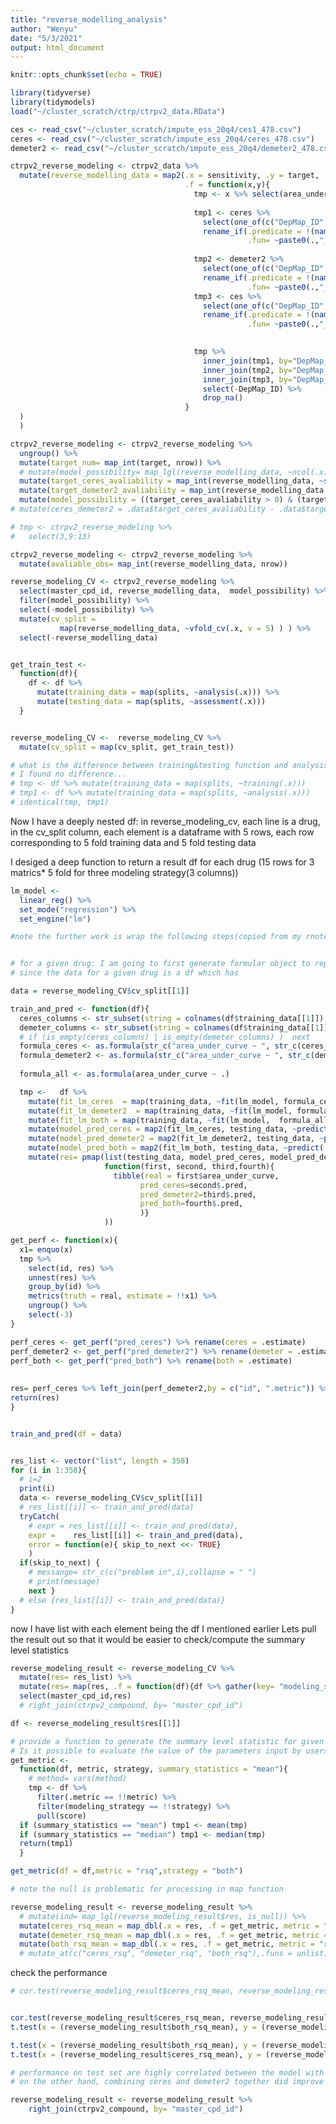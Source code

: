 ```yaml
---
title: "reverse_modelling_analysis"
author: "Wenyu"
date: "5/3/2021"
output: html_document
---
```


```r
knitr::opts_chunk$set(echo = TRUE)
```

```r
library(tidyverse)
library(tidymodels)
load("~/cluster_scratch/ctrp/ctrpv2_data.RData")

ces <- read_csv("~/cluster_scratch/impute_ess_20q4/ces1_478.csv")
ceres <- read_csv("~/cluster_scratch/impute_ess_20q4/ceres_478.csv")
demeter2 <- read_csv("~/cluster_scratch/impute_ess_20q4/demeter2_478.csv")
```


```r
ctrpv2_reverse_modeling <- ctrpv2_data %>% 
  mutate(reverse_modelling_data = map2(.x = sensitivity, .y = target,
                                       .f = function(x,y){
                                         tmp <- x %>% select(area_under_curve, DepMap_ID) 
                                         
                                         tmp1 <- ceres %>% 
                                           select(one_of(c("DepMap_ID",y$gene_symbol_of_protein_target))) %>% 
                                           rename_if(.predicate = !(names(.) %in% "DepMap_ID"),
                                                     .fun= ~paste0(.,"_ceres"))
                                         
                                         tmp2 <- demeter2 %>% 
                                           select(one_of(c("DepMap_ID",y$gene_symbol_of_protein_target))) %>% 
                                           rename_if(.predicate = !(names(.) %in% "DepMap_ID"),
                                                     .fun= ~paste0(.,"_demeter2"))
                                         tmp3 <- ces %>%
                                           select(one_of(c("DepMap_ID",y$gene_symbol_of_protein_target))) %>%
                                           rename_if(.predicate = !(names(.) %in% "DepMap_ID"),
                                                     .fun= ~paste0(.,"_ces"))

                                         
                                         tmp %>% 
                                           inner_join(tmp1, by="DepMap_ID") %>%
                                           inner_join(tmp2, by="DepMap_ID") %>%
                                           inner_join(tmp3, by="DepMap_ID") %>%
                                           select(-DepMap_ID) %>% 
                                           drop_na()
                                       }
  )
  )
```


```r
ctrpv2_reverse_modeling <- ctrpv2_reverse_modeling %>% 
  ungroup() %>% 
  mutate(target_num= map_int(target, nrow)) %>% 
  # mutate(model_possibility= map_lgl(reverse_modelling_data, ~ncol(.x)>1)) %>% 
  mutate(target_ceres_avaliability = map_int(reverse_modelling_data, ~sum(str_count(string = colnames(.x), pattern= "_ceres")) )) %>% 
  mutate(target_demeter2_avaliability = map_int(reverse_modelling_data, ~sum(str_count(colnames(.x), pattern= "_demeter2")) )) %>%
  mutate(model_possibility = ((target_ceres_avaliability > 0) & (target_demeter2_avaliability > 0)))
# mutate(ceres_demeter2 = .data$target_ceres_avaliability - .data$target_demeter2_avaliability)  

# tmp <- ctrpv2_reverse_modeling %>% 
#   select(3,9:13) 

ctrpv2_reverse_modeling <- ctrpv2_reverse_modeling %>% 
  mutate(avaliable_obs= map_int(reverse_modelling_data, nrow))
```



```r
reverse_modeling_CV <- ctrpv2_reverse_modeling %>%
  select(master_cpd_id, reverse_modelling_data,  model_possibility) %>%
  filter(model_possibility) %>%
  select(-model_possibility) %>%
  mutate(cv_split =
           map(reverse_modelling_data, ~vfold_cv(.x, v = 5) ) ) %>%
  select(-reverse_modelling_data)


get_train_test <- 
  function(df){
    df <- df %>% 
      mutate(training_data = map(splits, ~analysis(.x))) %>% 
      mutate(testing_data = map(splits, ~assessment(.x))) 
  }


reverse_modeling_CV <-  reverse_modeling_CV %>%
  mutate(cv_split = map(cv_split, get_train_test))

# what is the difference between training&testing function and analysis&assessment function?
# I found no difference...
# tmp <- df %>% mutate(training_data = map(splits, ~training(.x)))
# tmp1 <- df %>% mutate(training_data = map(splits, ~analysis(.x)))
# identical(tmp, tmp1)
```

Now I have a deeply nested df:
in reverse_modeling_cv, each line is a drug, 
in the cv_split column, each element is a dataframe with 5 rows, 
each row corresponding to 5 fold training data and 5 fold testing data


I desiged a deep function to return a result df for each drug (15 rows for 3 matrics* 5 fold for three modeling strategy(3 columns)) 
```r
lm_model <-
  linear_reg() %>%
  set_mode("regression") %>%
  set_engine("lm")

#note the further work is wrap the following steps(copied from my rnotebook2) as a function and map over all drugs


# for a given drug: I am going to first generate formular object to represent different model design for linear regression models
# since the data for a given drug is a df which has 

data = reverse_modeling_CV$cv_split[[1]]

train_and_pred <- function(df){
  ceres_columns <- str_subset(string = colnames(df$training_data[[1]]), pattern = "_ceres")
  demeter_columns <- str_subset(string = colnames(df$training_data[[1]]), pattern = "_demeter")
  # if (is_empty(ceres_columns) | is_empty(demeter_columns) )  next
  formula_ceres <- as.formula(str_c("area_under_curve ~ ", str_c(ceres_columns, collapse = " + "), collapse = " "))
  formula_demeter2 <- as.formula(str_c("area_under_curve ~ ", str_c(demeter_columns, collapse = " + "), collapse = " "))
  
  formula_all <- as.formula(area_under_curve ~ .)

  tmp <-   df %>% 
    mutate(fit_lm_ceres  = map(training_data, ~fit(lm_model, formula_ceres, data = .x))) %>% 
    mutate(fit_lm_demeter2  = map(training_data, ~fit(lm_model, formula_demeter2, data = .x))) %>% 
    mutate(fit_lm_both = map(training_data, ~fit(lm_model,  formula_all, data = .x))) %>% 
    mutate(model_pred_ceres = map2(fit_lm_ceres, testing_data, ~predict(.x, new_data = .y))) %>% 
    mutate(model_pred_demeter2 = map2(fit_lm_demeter2, testing_data, ~predict(.x, new_data = .y))) %>% 
    mutate(model_pred_both = map2(fit_lm_both, testing_data, ~predict(.x, new_data = .y))) %>% 
    mutate(res= pmap(list(testing_data, model_pred_ceres, model_pred_demeter2,model_pred_both),
                     function(first, second, third,fourth){
                       tibble(real = first$area_under_curve, 
                             pred_ceres=second$.pred,
                             pred_demeter2=third$.pred,
                             pred_both=fourth$.pred,                             
                             )}
                     )) 

get_perf <- function(x){
  x1= enquo(x)
  tmp %>% 
    select(id, res) %>% 
    unnest(res) %>% 
    group_by(id) %>% 
    metrics(truth = real, estimate = !!x1) %>% 
    ungroup() %>% 
    select(-3) 
}

perf_ceres <- get_perf("pred_ceres") %>% rename(ceres = .estimate)   
perf_demeter2 <- get_perf("pred_demeter2") %>% rename(demeter = .estimate)   
perf_both <- get_perf("pred_both") %>% rename(both = .estimate)   
 
  
res= perf_ceres %>% left_join(perf_demeter2,by = c("id", ".metric")) %>% left_join(perf_both,by = c("id", ".metric"))
return(res)
}


train_and_pred(df = data)



```


```r
res_list <- vector("list", length = 358)
for (i in 1:358){
  # i=2
  print(i)
  data <- reverse_modeling_CV$cv_split[[i]]
  # res_list[[i]] <- train_and_pred(data)
  tryCatch(
    # expr = res_list[[i]] <- train_and_pred(data),
    expr =    res_list[[i]] <- train_and_pred(data),
    error = function(e){ skip_to_next <<- TRUE}
    )
  if(skip_to_next) {
    # messange= str_c(c("problem in",i),collapse = " ")
    # print(message)
    next } 
  # else {res_list[[i]] <- train_and_pred(data)}
}
```

now I have list with each element being the df I mentioned earlier
Lets pull the result out so that it would be easier to check/compute the summary level statistics

```r
reverse_modeling_result <- reverse_modeling_CV %>% 
  mutate(res= res_list) %>% 
  mutate(res= map(res, .f = function(df){df %>% gather(key= "modeling_strategy", value= "score", ceres:both)})) %>% 
  select(master_cpd_id,res)  
  # right_join(ctrpv2_compound, by= "master_cpd_id")

df <- reverse_modeling_result$res[[1]]

# provide a function to generate the summary level statistic for given metric
# Is it possible to evaluate the value of the parameters input by users as a function object, and use that function object to do something? 
get_metric <- 
  function(df, metric, strategy, summary_statistics = "mean"){
    # method= vars(method)
    tmp <- df %>% 
      filter(.metric == !!metric) %>%
      filter(modeling_strategy == !!strategy) %>% 
      pull(score) 
  if (summary_statistics == "mean") tmp1 <- mean(tmp)
  if (summary_statistics == "median") tmp1 <- median(tmp)
  return(tmp1)
  }

get_metric(df = df,metric = "rsq",strategy = "both")

# note the null is problematic for processing in map function

reverse_modeling_result <- reverse_modeling_result %>% 
  # mutate(ind= map_lgl(reverse_modeling_result$res, is_null)) %>% 
  mutate(ceres_rsq_mean = map_dbl(.x = res, .f = get_metric, metric = "rsq", strategy = "ceres" )) %>% 
  mutate(demeter_rsq_mean = map_dbl(.x = res, .f = get_metric, metric = "rsq", strategy = "demeter" )) %>% 
  mutate(both_rsq_mean = map_dbl(.x = res, .f = get_metric, metric = "rsq", strategy = "both" ))
  # mutate_at(c("ceres_rsq", "demeter_rsq", "both_rsq"),.funs = unlist)
```

check the performance
```r
# cor.test(reverse_modeling_result$ceres_rsq_mean, reverse_modeling_result$both_rsq_mean)


cor.test(reverse_modeling_result$ceres_rsq_mean, reverse_modeling_result$demeter_rsq_mean)
t.test(x = (reverse_modeling_result$both_rsq_mean), y = (reverse_modeling_result$ceres_rsq_mean), paired = T)

t.test(x = (reverse_modeling_result$both_rsq_mean), y = (reverse_modeling_result$demeter_rsq_mean), paired = T)
t.test(x = (reverse_modeling_result$ceres_rsq_mean), y = (reverse_modeling_result$demeter_rsq_mean), paired = T)

# performance on test set are highly correlated between the model with ceres and demeter. And there is no significant difference on the global scale, suggesting the variance of the performance among drugs may due to the quality of the drug target infomation
# on the other hand, combining ceres and demeter2 together did improve the performance. 

reverse_modeling_result <- reverse_modeling_result %>%  
    right_join(ctrpv2_compound, by= "master_cpd_id")
```


